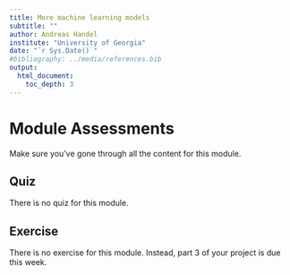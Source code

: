 ```yaml
---
title: More machine learning models 
subtitle: ""
author: Andreas Handel
institute: "University of Georgia"
date: "`r Sys.Date()`"
#bibliography: ../media/references.bib
output: 
  html_document:
    toc_depth: 3
---
```




# Module Assessments

Make sure you've gone through all the content for this module.


## Quiz

There is no quiz for this module.

## Exercise

There is no exercise for this module. Instead, part 3 of your project is due this week.




